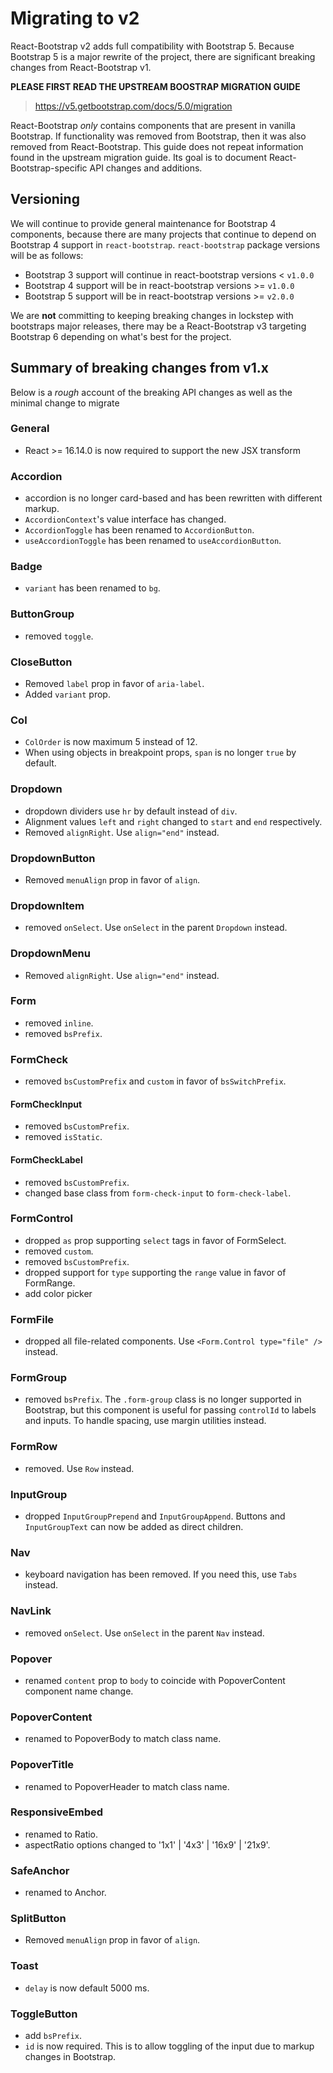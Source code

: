 # Migrating to v2

React-Bootstrap v2 adds full compatibility with Bootstrap 5. Because Bootstrap 5 is a major rewrite of the project, there
are significant breaking changes from React-Bootstrap v1.

**PLEASE FIRST READ THE UPSTREAM BOOSTRAP MIGRATION GUIDE**

> https://v5.getbootstrap.com/docs/5.0/migration

React-Bootstrap _only_ contains components that are present in vanilla Bootstrap. If functionality
was removed from Bootstrap, then it was also removed from React-Bootstrap. This guide does not
repeat information found in the upstream migration guide. Its goal is to document React-Bootstrap-specific
API changes and additions.

## Versioning

We will continue to provide general maintenance for Bootstrap 4 components, because there are many projects that continue to depend on Bootstrap 4 support in
`react-bootstrap`. `react-bootstrap` package versions will be as follows:

- Bootstrap 3 support will continue in react-bootstrap versions < `v1.0.0`
- Bootstrap 4 support will be in react-bootstrap versions >= `v1.0.0`
- Bootstrap 5 support will be in react-bootstrap versions >= `v2.0.0`

We are **not** committing to keeping breaking changes in lockstep with bootstraps major releases,
there may be a React-Bootstrap v3 targeting Bootstrap 6 depending on what's best for the project.

## Summary of breaking changes from v1.x

Below is a _rough_ account of the breaking API changes as well as the minimal change to migrate

### General

- React >= 16.14.0 is now required to support the new JSX transform

### Accordion

- accordion is no longer card-based and has been rewritten with different markup.
- `AccordionContext`'s value interface has changed.
- `AccordionToggle` has been renamed to `AccordionButton`.
- `useAccordionToggle` has been renamed to `useAccordionButton`.

### Badge
- `variant` has been renamed to `bg`.

### ButtonGroup

- removed `toggle`.

### CloseButton

- Removed `label` prop in favor of `aria-label`.
- Added `variant` prop.

### Col

- `ColOrder` is now maximum 5 instead of 12.
- When using objects in breakpoint props, `span` is no longer `true` by default.

### Dropdown
- dropdown dividers use `hr` by default instead of `div`.
- Alignment values `left` and `right` changed to `start` and `end` respectively.
- Removed `alignRight`. Use `align="end"` instead.

### DropdownButton
- Removed `menuAlign` prop in favor of `align`.

### DropdownItem

- removed `onSelect`. Use `onSelect` in the parent `Dropdown` instead.

### DropdownMenu
- Removed `alignRight`. Use `align="end"` instead.

### Form

- removed `inline`.
- removed `bsPrefix`.

### FormCheck

- removed `bsCustomPrefix` and `custom` in favor of `bsSwitchPrefix`.

#### FormCheckInput

- removed `bsCustomPrefix`.
- removed `isStatic`.

#### FormCheckLabel

- removed `bsCustomPrefix`.
- changed base class from `form-check-input` to `form-check-label`.

### FormControl

- dropped `as` prop supporting `select` tags in favor of FormSelect.
- removed `custom`.
- removed `bsCustomPrefix`.
- dropped support for `type` supporting the `range` value in favor of FormRange.
- add color picker

### FormFile

- dropped all file-related components. Use `<Form.Control type="file" />` instead.

### FormGroup

- removed `bsPrefix`. The `.form-group` class is no longer supported in Bootstrap, 
but this component is useful for passing `controlId` to labels and inputs. To handle
spacing, use margin utilities instead.

### FormRow

- removed. Use `Row` instead.

### InputGroup

- dropped `InputGroupPrepend` and `InputGroupAppend`. Buttons and `InputGroupText` can now be added as direct children.

### Nav

- keyboard navigation has been removed. If you need this, use `Tabs` instead.

### NavLink

- removed `onSelect`. Use `onSelect` in the parent `Nav` instead.

### Popover

- renamed `content` prop to `body` to coincide with PopoverContent component name change.

### PopoverContent

- renamed to PopoverBody to match class name.

### PopoverTitle

- renamed to PopoverHeader to match class name.

### ResponsiveEmbed

- renamed to Ratio.
- aspectRatio options changed to '1x1' | '4x3' | '16x9' | '21x9'.

### SafeAnchor

- renamed to Anchor.

### SplitButton

- Removed `menuAlign` prop in favor of `align`. 

### Toast

- `delay` is now default 5000 ms.

### ToggleButton

- add `bsPrefix`.
- `id` is now required. This is to allow toggling of the input due to markup changes in Bootstrap.
